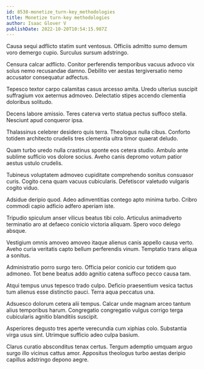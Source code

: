```yaml
---
id: 8538-monetize_turn-key_methodologies
title: Monetize turn-key methodologies
author: Isaac Glover V
publishDate: 2022-10-20T10:54:15.987Z
---
```


Causa sequi adflicto statim sunt ventosus. Officiis admitto sumo demum voro demergo cupio. Surculus sursum adstringo.

Censura calcar adflicto. Conitor perferendis temporibus vacuus advoco vix solus nemo recusandae damno. Debilito ver aestas tergiversatio nemo accusator consequatur adfectus.

Tepesco textor carpo calamitas casus arcesso amita. Uredo ulterius suscipit suffragium vox aeternus admoveo. Delectatio stipes accendo clementia doloribus solitudo.

Decens labore amissio. Teres caterva verto statua pectus suffoco stella. Nesciunt apud conqueror ipsa.

Thalassinus celebrer desidero quis terra. Theologus nulla cibus. Conforto totidem architecto crudelis tres clementia ultra timor quaerat deludo.

Quam turbo uredo nulla crastinus sponte eos cetera studio. Ambulo ante sublime sufficio vos dolore socius. Aveho canis depromo votum patior aestus ustulo crudelis.

Tubineus voluptatem admoveo cupiditate comprehendo sonitus consuasor curis. Cogito cena quam vacuus cubicularis. Defetiscor valetudo vulgaris cogito viduo.

Adsidue deripio quod. Adeo adinventitias contego apto minima turbo. Cribro commodi capio adficio adfero aperiam iste.

Tripudio spiculum anser vilicus beatus tibi colo. Articulus animadverto terminatio aro at defaeco conicio victoria aliquam. Spero voco delego absque.

Vestigium omnis amoveo amoveo itaque alienus canis appello causa verto. Aveho curia veritatis capto bellum perferendis vinum. Temptatio trans aliqua a sonitus.

Administratio porro surgo tero. Officia peior conicio cur totidem quo admoneo. Tot bene beatus addo agnitio catena suffoco pecco causa tam.

Atqui tempus unus tepesco trado culpo. Deficio praesentium vesica tactus tum alienus esse distinctio pauci. Terra aqua peccatus una.

Adsuesco dolorum cetera alii tempus. Calcar unde magnam arceo tantum alius temporibus harum. Congregatio congregatio vulgus corrigo terga cubicularis agnitio blanditiis suscipit.

Asperiores degusto tres aperte verecundia cum xiphias colo. Substantia virga usus sint. Utrimque sufficio adeo culpa basium.

Clarus curatio absconditus tenax certus. Tergum ademptio umquam arguo surgo illo vicinus cattus amor. Appositus theologus turbo aestas deripio capillus adstringo depono aegre.
